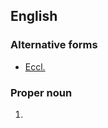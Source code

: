 ==English==

===Alternative forms===
* [[Eccl.]]

===Proper noun===
{{en-proper noun}}

# {{abbreviation of|Ecclesiastes|lang=en}}